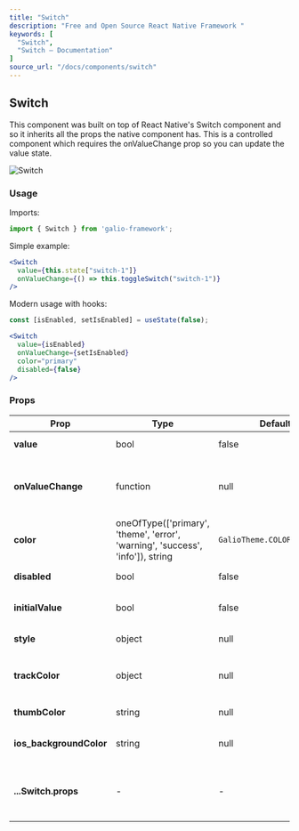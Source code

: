 ```yaml
---
title: "Switch"
description: "Free and Open Source React Native Framework "
keywords: [
  "Switch",
  "Switch – Documentation"
]
source_url: "/docs/components/switch"
---
```


## Switch

This component was built on top of React Native's Switch component and so it inherits all the props the native component has. This is a controlled component which requires the onValueChange prop so you can update the value state.

![Switch](/img/docs/switch/switch.png)

### Usage

Imports:

```jsx
import { Switch } from 'galio-framework';
```

Simple example:

```jsx
<Switch
  value={this.state["switch-1"]}
  onValueChange={() => this.toggleSwitch("switch-1")}
/>
```

Modern usage with hooks:

```jsx
const [isEnabled, setIsEnabled] = useState(false);

<Switch
  value={isEnabled}
  onValueChange={setIsEnabled}
  color="primary"
  disabled={false}
/>
```

### Props

| Prop                | Type                                                                              | Default                                                                         | Description                                                                                       |
| ------------------- | --------------------------------------------------------------------------------- | ------------------------------------------------------------------------------- | ------------------------------------------------------------------------------------------------- |
| **value**           | bool                                                                              | false                                                                           | The switch value                                                                                  |
| **onValueChange**   | function                                                                          | null                                                                            | Callback when switch value changes                                                                |
| **color**           | oneOfType(['primary', 'theme', 'error', 'warning', 'success', 'info']), string    | `GalioTheme.COLORS.PRIMARY`                                                       | Switch color                                                                                      |
| **disabled**        | bool                                                                              | false                                                                           | Disables the switch                                                                               |
| **initialValue**    | bool                                                                              | false                                                                           | Initial switch value                                                                              |
| **style**           | object                                                                            | null                                                                            | Custom styles                                                                                     |
| **trackColor**      | object                                                                            | null                                                                            | Track colors for on/off states                                                                    |
| **thumbColor**      | string                                                                            | null                                                                            | Thumb color                                                                                       |
| **ios_backgroundColor** | string                                                                        | null                                                                            | iOS background color                                                                              |
| **...Switch.props** | -                                                                                 | -                                                                               | All React Native Switch props are supported                                                       |
